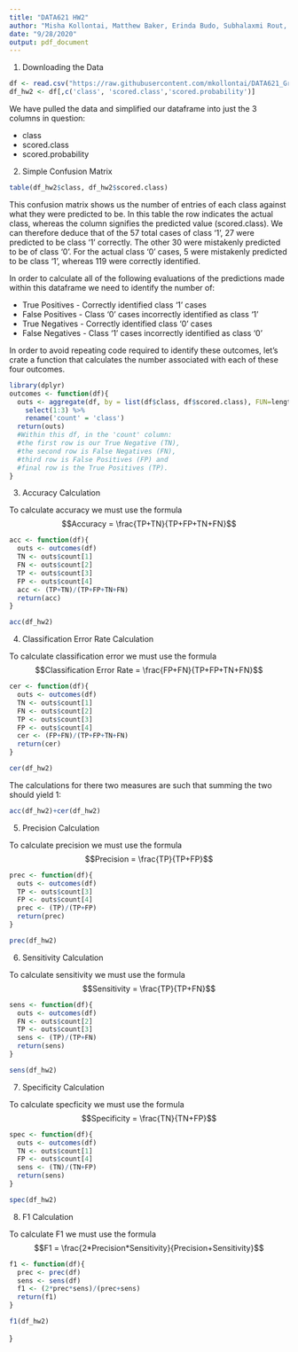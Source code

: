 ---
title: "DATA621 HW2"
author: "Misha Kollontai, Matthew Baker, Erinda Budo, Subhalaxmi Rout, Don Padmaperuma"
date: "9/28/2020"
output: pdf_document
---

1. Downloading the Data

```{r}
df <- read.csv("https://raw.githubusercontent.com/mkollontai/DATA621_GroupWork/master/HW2/classification-output-data.csv")
df_hw2 <- df[,c('class', 'scored.class','scored.probability')]
```

We have pulled the data and simplified our dataframe into just the 3 columns in question:

* class
* scored.class
* scored.probability

2. Simple Confusion Matrix

```{r}
table(df_hw2$class, df_hw2$scored.class)
```

This confusion matrix shows us the number of entries of each class against what they were predicted to be. In this table the row indicates the actual class, whereas the column signifies the predicted value (scored.class). We can therefore deduce that of the 57 total cases of class '1', 27 were predicted to be class '1' correctly. The other 30 were mistakenly predicted to be of class '0'. For the actual class '0' cases, 5 were mistakenly predicted to be class '1', whereas 119 were correctly identified. 

In order to calculate all of the following evaluations of the predictions made within this dataframe we need to identify the number of:

* True Positives - Correctly identified class '1' cases
* False Positives - Class '0' cases incorrectly identified as class '1'
* True Negatives - Correctly identified class '0' cases
* False Negatives - Class '1' cases incorrectly identified as class '0'

In order to avoid repeating code required to identify these outcomes, let's crate a function that calculates the number associated with each of these four outcomes.

```{r outcome formula}
library(dplyr)
outcomes <- function(df){
  outs <- aggregate(df, by = list(df$class, df$scored.class), FUN=length) %>%
    select(1:3) %>%
    rename('count' = 'class')
  return(outs)
  #Within this df, in the 'count' column: 
  #the first row is our True Negative (TN), 
  #the second row is False Negatives (FN), 
  #third row is False Positives (FP) and 
  #final row is the True Positives (TP). 
}

```

3. Accuracy Calculation

To calculate accuracy we must use the formula $$Accuracy = \frac{TP+TN}{TP+FP+TN+FN}$$

```{r Accuracy}
acc <- function(df){
  outs <- outcomes(df)
  TN <- outs$count[1]
  FN <- outs$count[2]
  TP <- outs$count[3]
  FP <- outs$count[4]
  acc <- (TP+TN)/(TP+FP+TN+FN)
  return(acc)
}
```

```{r}
acc(df_hw2)
```

4. Classification Error Rate Calculation

To calculate classification error we must use the formula $$Classification Error Rate = \frac{FP+FN}{TP+FP+TN+FN}$$

```{r CER}
cer <- function(df){
  outs <- outcomes(df)
  TN <- outs$count[1]
  FN <- outs$count[2]
  TP <- outs$count[3]
  FP <- outs$count[4]
  cer <- (FP+FN)/(TP+FP+TN+FN)
  return(cer)
}
```

```{r}
cer(df_hw2)
```

The calculations for there two measures are such that summing the two should yield 1:

```{r}
acc(df_hw2)+cer(df_hw2)

```

5. Precision Calculation

To calculate precision we must use the formula $$Precision = \frac{TP}{TP+FP}$$

```{r Precision}
prec <- function(df){
  outs <- outcomes(df)
  TP <- outs$count[3]
  FP <- outs$count[4]
  prec <- (TP)/(TP+FP)
  return(prec)
}
```

```{r}
prec(df_hw2)
```

6. Sensitivity Calculation

To calculate sensitivity we must use the formula $$Sensitivity = \frac{TP}{TP+FN}$$

```{r Sensitivity}
sens <- function(df){
  outs <- outcomes(df)
  FN <- outs$count[2]
  TP <- outs$count[3]
  sens <- (TP)/(TP+FN)
  return(sens)
}
```

```{r}
sens(df_hw2)
```
7. Specificity Calculation

To calculate specficity we must use the formula $$Specificity = \frac{TN}{TN+FP}$$

```{r Specificity}
spec <- function(df){
  outs <- outcomes(df)
  TN <- outs$count[1]
  FP <- outs$count[4]
  sens <- (TN)/(TN+FP)
  return(sens)
}
```

```{r}
spec(df_hw2)
```

8. F1 Calculation

To calculate F1 we must use the formula $$F1 = \frac{2*Precision*Sensitivity}{Precision+Sensitivity}$$

```{r F1}
f1 <- function(df){
  prec <- prec(df)
  sens <- sens(df)
  f1 <- (2*prec*sens)/(prec+sens)
  return(f1)
}
```

```{r}
f1(df_hw2)
```
}
